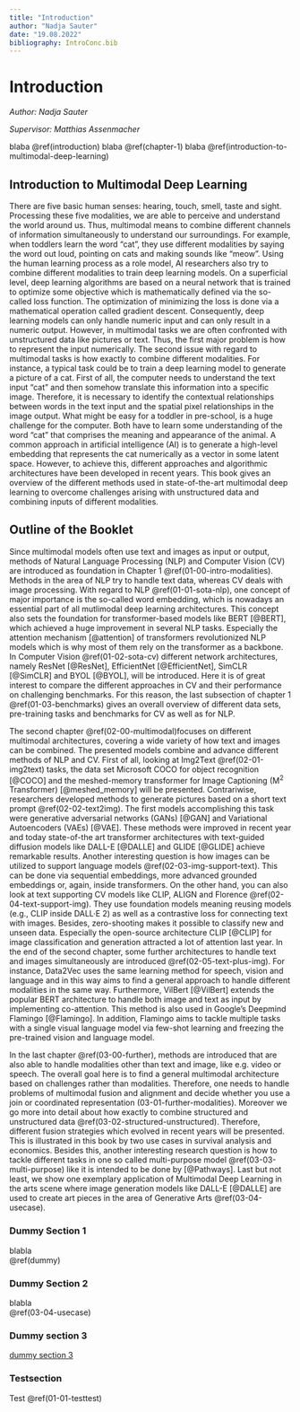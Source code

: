```yaml
---
title: "Introduction"
author: "Nadja Sauter"
date: "19.08.2022"
bibliography: IntroConc.bib
---
```




# Introduction

*Author: Nadja Sauter*  

*Supervisor: Matthias Assenmacher*

blaba \@ref(introduction)
blaba \@ref(chapter-1)
blaba \@ref(introduction-to-multimodal-deep-learning)


## Introduction to Multimodal Deep Learning  

There are five basic human senses: hearing, touch, smell, taste and sight. Processing these five modalities, we are able to perceive and understand the world around us. Thus, multimodal means to combine different channels of information simultaneously to understand our surroundings. For example, when toddlers learn the word “cat”, they use different modalities by saying the word out loud, pointing on cats and making sounds like “meow”. Using the human learning process as a role model, AI researchers also try to combine different modalities to train  deep learning models. On a superficial level, deep learning algorithms are based on a neural network that is trained to optimize some objective which is mathematically defined via the so-called loss function. The optimization of minimizing the loss is done via a mathematical operation called gradient descent. Consequently, deep learning models can only handle numeric input and can only result in a numeric output. However, in multimodal tasks we are often confronted with unstructured data like pictures or text. Thus, the first major problem is how to represent the input numerically. The second issue with regard to multimodal tasks is how exactly to combine different modalities.  For instance, a typical task could be to train a deep learning model to generate a picture of a cat. First of all, the computer needs to understand the text input “cat” and then somehow translate this information into a specific image. Therefore, it is necessary to identify the contextual relationships between words in the text input and the spatial pixel relationships in the image output. What might be easy for a toddler in pre-school, is a huge challenge for the computer. Both have to learn some understanding of the word "cat" that comprises the meaning and appearance of the animal. A common approach in artificial intelligence (AI) is to generate a high-level embedding that represents the cat numerically as a vector in some latent space. However, to achieve this, different approaches and algorithmic architectures have been developed in recent years. This book gives an overview of the different methods used in state-of-the-art multimodal deep learning to overcome challenges arising with unstructured data and combining inputs of different modalities.




## Outline of the Booklet  
Since multimodal models often use text and images as input or output, methods of Natural Language Processing (NLP) and Computer Vision (CV) are introduced as foundation in Chapter 1 \@ref(01-00-intro-modalities). Methods in the area of NLP try to handle text data, whereas CV deals with image processing. With regard to NLP \@ref(01-01-sota-nlp), one concept of major importance is the so-called word embedding, which is nowadays an essential part of all mutlimodal deep learning architectures. This concept also sets the foundation for transformer-based models like BERT [@BERT], which achieved a huge improvement in several NLP tasks. Especially the attention mechanism [@attention] of transformers revolutionized NLP models which is why most of them rely on the transformer as a backbone. In Computer Vision \@ref(01-02-sota-cv) different network architectures, namely ResNet [@ResNet], EfficientNet [@EfficientNet], SimCLR [@SimCLR] and BYOL [@BYOL], will be introduced. Here it is of great interest to compare the different approaches in CV and their performance on challenging benchmarks. For this reason, the last subsection of chapter 1 \@ref(01-03-benchmarks) gives an overall overview of different data sets, pre-training tasks and benchmarks for CV as well as for NLP.  


\newline  

The second chapter \@ref(02-00-multimodal)focuses on different multimodal architectures, covering a wide variety of how text and images can be combined. The presented models combine and advance different methods of NLP and CV. First of all, looking at Img2Text \@ref(02-01-img2text) tasks, the data set Microsoft COCO for object recognition [@COCO] and the meshed-memory transformer for Image Captioning (M^2^ Transformer) [@meshed_memory] will be presented. Contrariwise, researchers developed methods to generate pictures based on a short text prompt \@ref(02-02-text2img). The first models accomplishing this task were generative adversarial networks (GANs) [@GAN] and Variational Autoencoders (VAEs) [@VAE]. These methods were improved in recent year and today state-of-the art transformer architectures with text-guided diffusion models like DALL-E [@DALLE] and GLIDE [@GLIDE] achieve remarkable results. Another interesting question is how images can be utilized to support language models \@ref(02-03-img-support-text). This can be done via sequential embeddings, more advanced grounded embeddings or, again, inside transformers. On the other hand, you can also look at text supporting CV models like CLIP, ALIGN and Florence \@ref(02-04-text-support-img). They use foundation models meaning reusing models (e.g., CLIP inside DALL·E 2) as well as a contrastive loss for connecting text with images. Besides, zero-shooting makes it possible to classify new and unseen data. Especially the open-source architecture CLIP [@CLIP] for image classification and generation attracted a lot of attention last year. In the end of the second chapter, some further architectures to handle text and images simultaneously are introduced \@ref(02-05-text-plus-img). For instance, Data2Vec uses the same learning method for speech, vision and language and in this way aims to find a general approach to handle different modalities in the same way. Furthermore, VilBert [@VilBert] extends the popular BERT architecture to handle both image and text as input by implementing co-attention. This method is also used in Google's Deepmind Flamingo [@Flamingo]. In addition, Flamingo aims to tackle multiple tasks with a single visual language model via few-shot learning and freezing the pre-trained vision and language model.  

\newline  

In the last chapter \@ref(03-00-further), methods are introduced that are also able to handle modalities other than text and image, like e.g. video or speech. The overall goal here is to find a general multimodal architecture based on challenges rather than modalities. Therefore, one needs to handle problems of multimodal fusion and alignment and decide whether you use a join or coordinated representation \ref(03-01-further-modalities). Moreover we go more into detail about how exactly to combine structured and unstructured data \@ref(03-02-structured-unstructured). Therefore, different fusion strategies which evolved in recent years will be presented. This is illustrated in this book by two use cases in survival analysis and economics. Besides this, another interesting research question is how to tackle different tasks in one so called multi-purpose model \@ref(03-03-multi-purpose) like it is intended to be done by [@Pathways]. Last but not least, we show one exemplary application of Multimodal Deep Learning in the arts scene where image generation models like DALL-E [@DALLE] are used to create art pieces in the area of Generative Arts \@ref(03-04-usecase). 

 
### Dummy Section 1 {#dummy}  
blabla  
\@ref(dummy)


### Dummy Section 2 {#03-04-usecase}  
blabla  
\@ref(03-04-usecase)

### Dummy section 3
[dummy section 3](#dummy-section-3)


### Testsection {#01-01-testtest}
Test \@ref(01-01-testtest)

